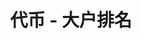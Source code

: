 ---
title: '代币 - 大户排名'
openapi: '/cn/api-reference/openapi-cn.json GET /token/{chain}/{tokenAddress}/topHolders'
---
